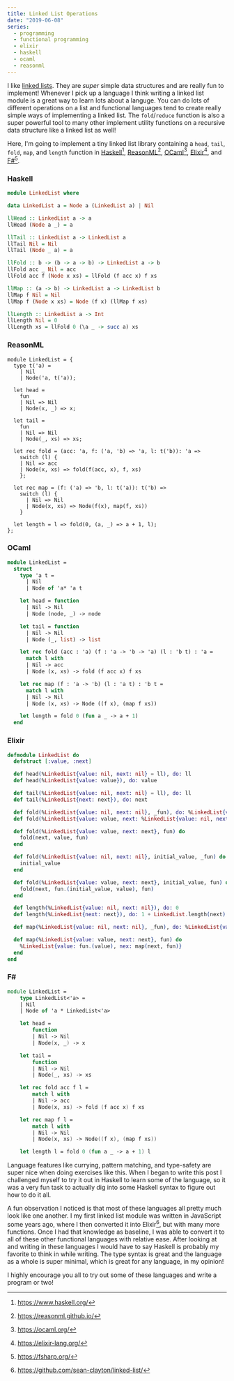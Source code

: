 ```yaml
---
title: Linked List Operations
date: "2019-06-08"
series:
  - programming
  - functional programming
  - elixir
  - haskell
  - ocaml
  - reasonml
---
```


I like [linked lists](https://en.wikipedia.org/wiki/Linked_list).
They are _super_ simple data structures and are really fun to implement!
Whenever I pick up a language I think writing a linked list module is a great way to learn lots about a languge.
You can do lots of different operations on a list and functional languages tend to create really simple ways of implementing a linked list.
The `fold`/`reduce` function is also a super powerful tool to many other implement utility functions on a recursive data structure like a linked list as well!

Here, I'm going to implement a tiny linked list library containing a
`head`, `tail`, `fold`, `map`, and `length` function in
[Haskell](#haskell)[^1], [ReasonML](#reasonml)[^2], [OCaml](#ocaml)[^3], [Elixir](#elixir)[^4], and [F#](#f)[^5].

### Haskell

```haskell
module LinkedList where

data LinkedList a = Node a (LinkedList a) | Nil

llHead :: LinkedList a -> a
llHead (Node a _) = a

llTail :: LinkedList a -> LinkedList a
llTail Nil = Nil
llTail (Node _ a) = a

llFold :: b -> (b -> a -> b) -> LinkedList a -> b
llFold acc _ Nil = acc
llFold acc f (Node x xs) = llFold (f acc x) f xs

llMap :: (a -> b) -> LinkedList a -> LinkedList b
llMap f Nil = Nil
llMap f (Node x xs) = Node (f x) (llMap f xs)

llLength :: LinkedList a -> Int
llLength Nil = 0
llLength xs = llFold 0 (\a _ -> succ a) xs
```

### ReasonML

```reason
module LinkedList = {
  type t('a) =
    | Nil
    | Node('a, t('a));

  let head =
    fun
    | Nil => Nil
    | Node(x, _) => x;

  let tail =
    fun
    | Nil => Nil
    | Node(_, xs) => xs;

  let rec fold = (acc: 'a, f: ('a, 'b) => 'a, l: t('b)): 'a =>
    switch (l) {
    | Nil => acc
    | Node(x, xs) => fold(f(acc, x), f, xs)
    };

  let rec map = (f: ('a) => 'b, l: t('a)): t('b) =>
    switch (l) {
      | Nil => Nil
      | Node(x, xs) => Node(f(x), map(f, xs))
    }

  let length = l => fold(0, (a, _) => a + 1, l);
};
```

### OCaml

```ocaml
module LinkedList =
  struct
    type 'a t =
      | Nil
      | Node of 'a* 'a t

    let head = function
      | Nil -> Nil
      | Node (node, _) -> node

    let tail = function
      | Nil -> Nil
      | Node (_, list) -> list

    let rec fold (acc : 'a) (f : 'a -> 'b -> 'a) (l : 'b t) : 'a =
      match l with
      | Nil -> acc
      | Node (x, xs) -> fold (f acc x) f xs

    let rec map (f : 'a -> 'b) (l : 'a t) : 'b t =
      match l with
      | Nil -> Nil
      | Node (x, xs) -> Node ((f x), (map f xs))

    let length = fold 0 (fun a _ -> a + 1)
  end
```

### Elixir

```elixir
defmodule LinkedList do
  defstruct [:value, :next]

  def head(%LinkedList{value: nil, next: nil} = ll), do: ll
  def head(%LinkedList{value: value}), do: value

  def tail(%LinkedList{value: nil, next: nil} = ll), do: ll
  def tail(%LinkedList{next: next}), do: next

  def fold(%LinkedList{value: nil, next: nil}, _fun), do: %LinkedList{value: nil, next: nil}
  def fold(%LinkedList{value: value, next: %LinkedList{value: nil, next: nil}}, _fun), do: value

  def fold(%LinkedList{value: value, next: next}, fun) do
    fold(next, value, fun)
  end

  def fold(%LinkedList{value: nil, next: nil}, initial_value, _fun) do
    initial_value
  end

  def fold(%LinkedList{value: value, next: next}, initial_value, fun) do
    fold(next, fun.(initial_value, value), fun)
  end

  def length(%LinkedList{value: nil, next: nil}), do: 0
  def length(%LinkedList{next: next}), do: 1 + LinkedList.length(next)

  def map(%LinkedList{value: nil, next: nil}, _fun), do: %LinkedList{value: nil, next: nil}

  def map(%LinkedList{value: value, next: next}, fun) do
    %LinkedList{value: fun.(value), nex: map(next, fun)}
  end
end
```

### F&#35;

```fsharp
module LinkedList =
    type LinkedList<'a> =
    | Nil
    | Node of 'a * LinkedList<'a>

    let head =
        function
        | Nil -> Nil
        | Node(x, _) -> x

    let tail =
        function
        | Nil -> Nil
        | Node(_, xs) -> xs

    let rec fold acc f l =
        match l with
        | Nil -> acc
        | Node(x, xs) -> fold (f acc x) f xs

    let rec map f l =
        match l with
        | Nil -> Nil
        | Node(x, xs) -> Node((f x), (map f xs))

    let length l = fold 0 (fun a _ -> a + 1) l
```

Language features like currying, pattern matching, and type-safety are super nice when doing exercises like this.
When I began to write this post I challenged myself to try it out in Haskell to learn some of the language, so it
was a very fun task to actually dig into some Haskell syntax to figure out how to do it all.

A fun observation I noticed is that most of these languages all pretty much look like one another.
I my first linked list module was written in JavaScript some years ago, where I then converted it into Elixir[^6], but with many more functions.
Once I had that knowledge as baseline, I was able to convert it to all of these other functional languages with relative ease.
After looking at and writing in these languages I would have to say Haskell is probably my favorite to think in while writing.
The type syntax is great and the language as a whole is super minimal, which is great for any language, in my opinion!

I highly encourage you all to try out some of these languages and write a program or two!

[^1]: https://www.haskell.org/
[^2]: https://reasonml.github.io/
[^3]: https://ocaml.org/
[^4]: https://elixir-lang.org/
[^5]: https://fsharp.org/
[^6]: https://github.com/sean-clayton/linked-list/
